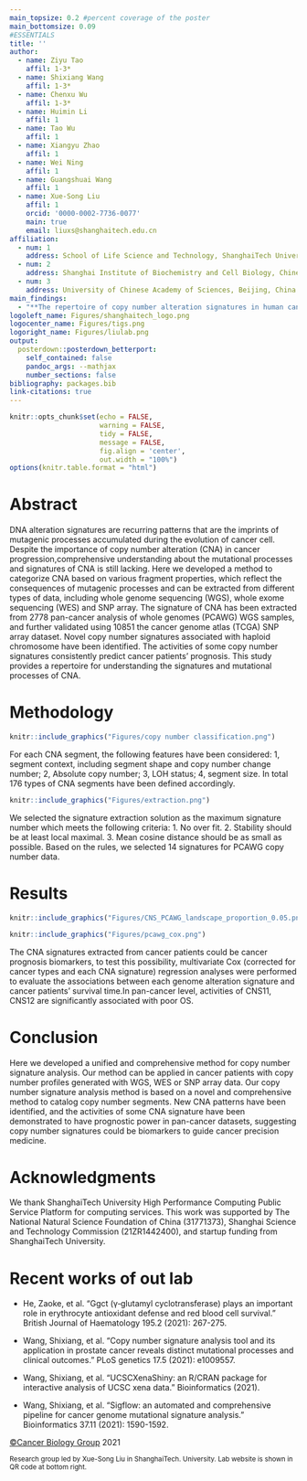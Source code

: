 ```yaml
---
main_topsize: 0.2 #percent coverage of the poster
main_bottomsize: 0.09
#ESSENTIALS
title: ''
author:
  - name: Ziyu Tao
    affil: 1-3*
  - name: Shixiang Wang
    affil: 1-3*
  - name: Chenxu Wu
    affil: 1-3*
  - name: Huimin Li
    affil: 1
  - name: Tao Wu
    affil: 1
  - name: Xiangyu Zhao
    affil: 1
  - name: Wei Ning
    affil: 1
  - name: Guangshuai Wang
    affil: 1
  - name: Xue-Song Liu
    affil: 1
    orcid: '0000-0002-7736-0077'
    main: true
    email: liuxs@shanghaitech.edu.cn
affiliation:
  - num: 1
    address: School of Life Science and Technology, ShanghaiTech University, Shanghai 201203, China
  - num: 2
    address: Shanghai Institute of Biochemistry and Cell Biology, Chinese Academy of Sciences, Shanghai, China
  - num: 3
    address: University of Chinese Academy of Sciences, Beijing, China
main_findings:
  - "**The repertoire of copy number alteration signatures in human cancer**"
logoleft_name: Figures/shanghaitech_logo.png
logocenter_name: Figures/tigs.png
logoright_name: Figures/liulab.png
output: 
  posterdown::posterdown_betterport:
    self_contained: false
    pandoc_args: --mathjax
    number_sections: false
bibliography: packages.bib
link-citations: true
---
```


```r
knitr::opts_chunk$set(echo = FALSE,
                      warning = FALSE,
                      tidy = FALSE,
                      message = FALSE,
                      fig.align = 'center',
                      out.width = "100%")
options(knitr.table.format = "html") 
```

# Abstract

DNA alteration signatures are recurring patterns that are the imprints of mutagenic processes accumulated during the evolution of cancer cell. Despite the importance of copy number alteration (CNA) in cancer progression,comprehensive understanding about the mutational processes and signatures of CNA is still lacking. Here we developed a method to categorize CNA based on various fragment properties, which reflect the consequences of mutagenic processes and can be extracted from different types of data, including whole genome sequencing (WGS), whole exome sequencing (WES) and SNP array. The signature of CNA has been extracted from 2778 pan-cancer analysis of whole genomes (PCAWG) WGS samples, and further validated using 10851 the cancer genome atlas (TCGA) SNP array dataset. Novel copy number signatures associated with haploid chromosome have been identified. The activities of some copy number signatures consistently predict cancer patients’ prognosis. This study provides a repertoire for understanding the signatures and mutational processes of CNA.


# Methodology 


```r
knitr::include_graphics("Figures/copy number classification.png")
```

For each CNA segment, the following features have been considered: 1, segment context, including segment shape and copy number change number; 2, Absolute copy number; 3, LOH status; 4, segment size. In total 176 types of CNA segments have been defined accordingly. 

```r
knitr::include_graphics("Figures/extraction.png")
```
We selected the signature extraction solution as the maximum signature number which meets the following criteria:
1.	No over fit.
2.	Stability should be at least local maximal.
3.	Mean cosine distance should be as small as possible.
Based on the rules, we selected 14 signatures for PCAWG copy number data.

# Results

```r
knitr::include_graphics("Figures/CNS_PCAWG_landscape_proportion_0.05.png")
```

```r
knitr::include_graphics("Figures/pcawg_cox.png")
```

The CNA signatures extracted from cancer patients could be cancer prognosis biomarkers, to test this possibility, multivariate Cox (corrected for cancer types and each CNA signature) regression analyses were performed to evaluate the associations between each genome alteration signature and cancer patients’ survival time.In pan-cancer level, activities of CNS11, CNS12 are significantly associated with poor OS.


 

# Conclusion

Here we developed a unified and comprehensive method for copy number signature analysis. Our method can be applied in cancer patients with copy number profiles generated with WGS, WES or SNP array data. Our copy number signature analysis method is based on a novel and comprehensive method to catalog copy number segments. New CNA patterns have been identified, and the activities of some CNA signature have been demonstrated to have prognostic power in pan-cancer datasets, suggesting copy number signatures could be biomarkers to guide cancer precision medicine. 

# Acknowledgments

We thank ShanghaiTech University High Performance Computing Public Service Platform for computing services. This work was supported by The National Natural Science Foundation of China (31771373), Shanghai Science and Technology Commission (21ZR1442400), and startup funding from ShanghaiTech University. 

# Recent works of out lab

- He, Zaoke, et al. "Ggct (γ‐glutamyl cyclotransferase) plays an important role in erythrocyte antioxidant defense and red blood cell survival." British Journal of Haematology 195.2 (2021): 267-275.

- Wang, Shixiang, et al. "Copy number signature analysis tool and its application in prostate cancer reveals distinct mutational processes and clinical outcomes." PLoS genetics 17.5 (2021): e1009557.

- Wang, Shixiang, et al. "UCSCXenaShiny: an R/CRAN package for interactive analysis of UCSC xena data." Bioinformatics (2021).

- Wang, Shixiang, et al. "Sigflow: an automated and comprehensive pipeline for cancer genome mutational signature analysis." Bioinformatics 37.11 (2021): 1590-1592.

[©Cancer Biology Group](https://github.com/XSLiuLab/) 2021

<small>Research group led by Xue-Song Liu in ShanghaiTech. University. Lab website is shown in QR code at bottom right.</small>

